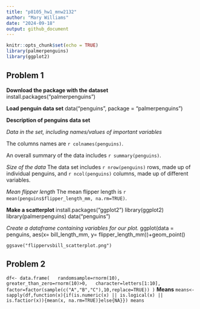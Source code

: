```yaml
---
title: "p8105_hw1_mnw2132"
author: "Mary Williams"
date: "2024-09-18"
output: github_document
---
```


```r
knitr::opts_chunk$set(echo = TRUE)
library(palmerpenguins)
library(ggplot2)
```

## Problem 1 
**Download the package with the dataset**
install.packages("palmerpenguins")

**Load penguin data set**
data("penguins", package = "palmerpenguins")

**Description of penguins data set**

*Data in the set, including names/values of important variables*

The columns names are `r colnames(penguins)`.

An overall summary of the data includes `r summary(penguins)`.

*Size of the data*
The data set includes `r nrow(penguins)` rows, made up of individual penguins, and `r ncol(penguins)` columns, made up of different variables. 

*Mean flipper length*
The mean flipper length is `r mean(penguins$flipper_length_mm, na.rm=TRUE)`.

**Make a scatterplot**
install.packages("ggplot2")
library(ggplot2)
library(palmerpenguins)
data("penguins")

*Create a dataframe containing variables for our plot.*
ggplot(data = penguins, aes(x= bill_length_mm, y= flipper_length_mm))+geom_point()

    
`ggsave("flippervsbill_scatterplot.png")`

## Problem 2
`df<- data.frame(
  randomsample=rnorm(10),
  greater_than_zero=rnorm(10)>0,
  character=letters[1:10],
  factor=factor(sample(c("A","B","C"),10,replace=TRUE))
)`
**Means**
`means<-sapply(df,function(x){if(is.numeric(x) || is.logical(x) || is.factior(x)){mean(x, na.rm=TRUE)}else{NA}})
means`

